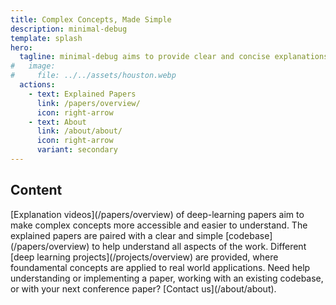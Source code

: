 ```yaml
---
title: Complex Concepts, Made Simple
description: minimal-debug
template: splash
hero:
  tagline: minimal-debug aims to provide clear and concise explanations of cutting-edge deep learning topics.  
#   image:
#     file: ../../assets/houston.webp
  actions:
    - text: Explained Papers
      link: /papers/overview/
      icon: right-arrow
    - text: About
      link: /about/about/
      icon: right-arrow
      variant: secondary
---
```



## Content

<CardGrid >
	<Card title="Video Explanations" icon="open-book" >
		[Explanation videos](/papers/overview) of deep-learning papers aim to make complex concepts more accessible and easier to understand.
	</Card>
	<Card title="Code Implementations" icon="github" >
	The explained papers are paired with a clear and simple [codebase](/papers/overview) to help understand all aspects of the work.
	</Card>
	<Card title="Deep Learning Projects" icon="rocket" >
	Different [deep learning projects](/projects/overview) are provided, where foundamental concepts are applied to real world applications.
	</Card>
	<Card title="Support and Consulting" icon="puzzle" >
	Need help understanding or implementing a paper, working with an existing codebase, or with your next conference paper? [Contact us](/about/about).
	</Card>
</CardGrid>
